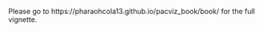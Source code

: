 
<!--
%\VignetteEngine{knitr}
%\VignetteIndexEntry{circlize vignette}
-->

Please go to https://pharaohcola13.github.io/pacviz_book/book/ for the full vignette.
